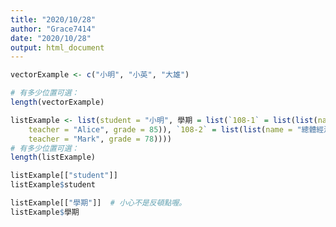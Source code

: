 ---
title: "2020/10/28"
author: "Grace7414"
date: "2020/10/28"
output: html_document
---

```{r setup, include=FALSE}
vectorExample <- c("小明", "小英", "大雄")

# 有多少位置可選：
length(vectorExample)
```
```{r}
listExample <- list(student = "小明", 學期 = list(`108-1` = list(list(name = "個體經濟學", 
    teacher = "Alice", grade = 85)), `108-2` = list(list(name = "總體經濟學", 
    teacher = "Mark", grade = 78))))
# 有多少位置可選：
length(listExample)
```

```{r}
listExample[["student"]]
listExample$student

listExample[["學期"]]  # 小心不是反頓點喔。
listExample$學期
```

